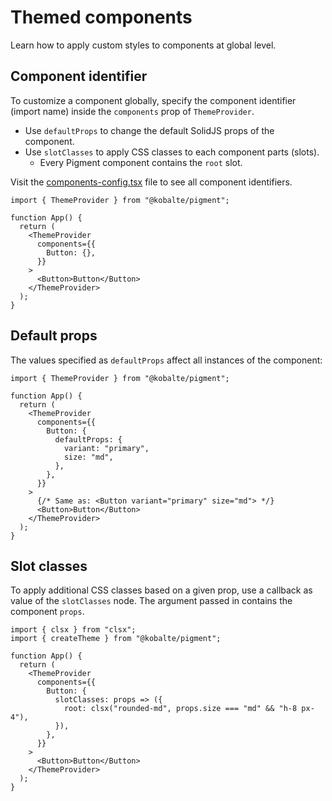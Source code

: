 # Themed components

Learn how to apply custom styles to components at global level.

## Component identifier

To customize a component globally, specify the component identifier (import name) inside the `components` prop of `ThemeProvider`.

- Use `defaultProps` to change the default SolidJS props of the component.
- Use `slotClasses` to apply CSS classes to each component parts (slots).
  - Every Pigment component contains the `root` slot.

Visit the [components-config.tsx](https://github.com/kobaltedev/pigment/blob/main/packages/pigment/src/theme/components-config.tsx#L18) file to see all component identifiers.

```tsx {6}
import { ThemeProvider } from "@kobalte/pigment";

function App() {
  return (
    <ThemeProvider
      components={{
        Button: {},
      }}
    >
      <Button>Button</Button>
    </ThemeProvider>
  );
}
```

## Default props

The values specified as `defaultProps` affect all instances of the component:

```tsx {7-10}
import { ThemeProvider } from "@kobalte/pigment";

function App() {
  return (
    <ThemeProvider
      components={{
        Button: {
          defaultProps: {
            variant: "primary",
            size: "md",
          },
        },
      }}
    >
      {/* Same as: <Button variant="primary" size="md"> */}
      <Button>Button</Button>
    </ThemeProvider>
  );
}
```

## Slot classes

To apply additional CSS classes based on a given prop, use a callback as value of the `slotClasses` node. The argument passed in contains the component `props`.

```tsx {8-10}
import { clsx } from "clsx";
import { createTheme } from "@kobalte/pigment";

function App() {
  return (
    <ThemeProvider
      components={{
        Button: {
          slotClasses: props => ({
            root: clsx("rounded-md", props.size === "md" && "h-8 px-4"),
          }),
        },
      }}
    >
      <Button>Button</Button>
    </ThemeProvider>
  );
}
```
